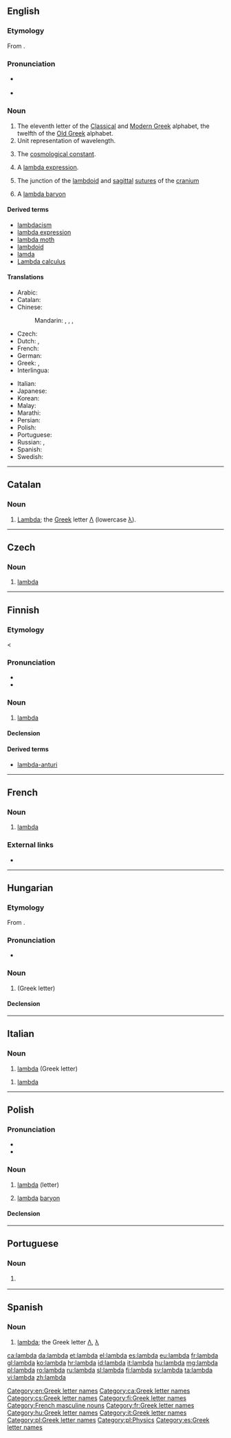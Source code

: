 ==English==
{{letter_disp2|kappa|[[image:Greek_uc_lamda.png|42px]][[image:Greek_lc_lamda.png|30px]] |mu|λάμβδα|Λ|λ}}
===Etymology===
From {{etyl|grc|en}} {{m|grc|λάμβδα}}.

===Pronunciation===
* {{a|UK|US}} {{IPA|/ˈlæm.də/|lang=en}}
* {{audio|en-us-lambda.ogg|Audio (US)|lang=en}}

===Noun===
{{en-noun}}

# The eleventh letter of the [[w:Classical Greek|Classical]] and [[w:Modern Greek|Modern Greek]] alphabet, the twelfth of the [[w:Old Greek|Old Greek]] alphabet.
# Unit representation of wavelength.
# {{context|physics|lang=en}} The [[cosmological constant]].
# {{context|computing|programming|lang=en}} A [[lambda expression]].
# {{context|anatomy|lang=en}} The junction of the [[lambdoid]] and [[sagittal]] [[suture]]s of the [[cranium]]
# {{context|physics|lang=en}} A [[lambda baryon]]

====Derived terms====
* [[lambdacism]]
* [[lambda expression]]
* [[lambda moth]]
* [[lambdoid]]
* [[lamda]]
* [[w:Lambda calculus|Lambda calculus]]

====Translations====
{{trans-top|name of the Greek letter}}
* Arabic: {{t|ar|لامدا|f|tr=laamdaa|sc=Arab}}
* Catalan: {{t|ca|lambda|f}}
* Chinese:
*: Mandarin: {{t|cmn|蘭布達|sc=Hani}}, {{t|cmn|兰布达|tr=lánbùdá|sc=Hani}}, {{t+|cmn|蘭姆打|sc=Hani}}, {{t|cmn|兰姆打|tr=lánmǔdǎ|sc=Hani}}
* Czech: {{t|cs|lambda}}
* Dutch: {{t|nl|lambda|m|f}},  {{t|nl|labda|m|f}}
* French: {{t+|fr|lambda|m}}
* German: {{t+|de|Lambda|n}}
* Greek: {{t+|el|λάμδα|n}}, {{t|el|λάμβδα|n}}
* Interlingua: {{t|ia|lambda}}
{{trans-mid}}
* Italian: {{t+|it|lambda}}
* Japanese: {{t|ja|ラムダ|tr=ramuda|sc=Jpan}}
* Korean: {{t+|ko|람다|sc=Kore}}
* Malay: {{t|ms|lambda}}
* Marathi: {{t|mr|लाम्बडा|n|tr=lāmbaḍā|sc=Deva}}
* Persian: {{t|fa|لاندا|tr=landâ|sc=fa-Arab}}
* Polish: {{t+|pl|lambda|f}}
* Portuguese: {{t|pt|lambda|m}}
* Russian: {{t+|ru|ля́мбда|f}}, {{t|ru|ла́мбда|f}}
* Spanish: {{t+|es|lambda|f}}
* Swedish: {{t+|sv|lambda|n}}
{{trans-bottom}}

[[Category:en:Greek letter names]]

----

==Catalan==

===Noun===
{{ca-noun|f}}

# [[#English|Lambda]]; the [[Appendix:Greek script|Greek]] letter [[Λ]] (lowercase [[λ]]).

[[Category:ca:Greek letter names]]

----

==Czech==

===Noun===
{{cs-noun|g=n}}

# [[#English|lambda]] {{gloss|Greek letter}}

[[Category:cs:Greek letter names]]

----

==Finnish==

===Etymology===
< {{etyl|grc|fi}} {{term|lang=grc|λάμβδα}}
{{enum|kappa|myy|Greek letter|Λλ|lang=fi}}
{{wikipedia|lang=fi|Lambda}}

===Pronunciation===
* {{IPA|/ˈlɑmdɑ/|lang=fi}}
* {{hyphenation|lamb|da|lang=fi}}

===Noun===
{{fi-noun}}

# [[lambda#English|lambda]] {{gloss|Greek letter}}

====Declension====
{{fi-decl-kala|lambd|||a}}

====Derived terms====
* [[lambda-anturi]]

[[Category:fi:Greek letter names]]

----

==French==

===Noun===
{{fr-noun|m|lambda}}

# [[#English|lambda]] {{gloss|Greek letter}}

===External links===
* {{R:TLFi}}

[[Category:French masculine nouns]]
[[Category:fr:Greek letter names]]

----

==Hungarian==
{{wikipedia|lang=hu}}

===Etymology===
From {{etyl|grc|hu}} {{term|λάμδα|λάμ(β)δα|lang=grc}}.

===Pronunciation===
* {{hu-IPA}}

===Noun===
{{hu-noun|pl=lambdák}}

# {{l|en|lambda}} (Greek letter)

====Declension====
{{hu-decl-k-back|lambd|á}}{{hu-pos-tok|lambdá}}

[[Category:hu:Greek letter names]]

----

==Italian==

===Noun===
{{wikipedia|lang=it}}
{{head|it|noun|g=m|g2=f|invariable}}

# [[#English|lambda]] (Greek letter)

{{head|it|noun|g=m|invariable}}

# {{context|anatomy|lang=it}} [[#English|lambda]]

[[Category:it:Greek letter names]]

----

==Polish==

===Pronunciation===
* {{IPA|/ˈlambd̪a/|lang=pl}}
* {{audio|Pl-lambda.ogg|audio|lang=pl}}

===Noun===
{{pl-noun|f}}

# [[#English|lambda]] (letter)
# {{context|physics|lang=pl}} [[#English|lambda]] [[baryon]]

====Declension====
{{pl-decl-noun-f|lamb|d}}

[[Category:pl:Greek letter names]]
[[Category:pl:Physics]]

----

==Portuguese==

===Noun===
{{pt-noun|m}}

# {{l/en|lambda}} {{gloss|name of the Greek letter Λ, λ}}

----

==Spanish==

===Noun===
{{es-noun|f}}

# [[#English|lambda]]; the Greek letter [[Λ]], [[λ]]

[[Category:es:Greek letter names]]

[[ca:lambda]]
[[da:lambda]]
[[et:lambda]]
[[el:lambda]]
[[es:lambda]]
[[eu:lambda]]
[[fr:lambda]]
[[gl:lambda]]
[[ko:lambda]]
[[hr:lambda]]
[[id:lambda]]
[[it:lambda]]
[[hu:lambda]]
[[mg:lambda]]
[[pl:lambda]]
[[ro:lambda]]
[[ru:lambda]]
[[sl:lambda]]
[[fi:lambda]]
[[sv:lambda]]
[[ta:lambda]]
[[vi:lambda]]
[[zh:lambda]]